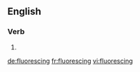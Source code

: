 ==English==

===Verb===
{{head|en}}

# {{present participle of|fluoresce}}

[[de:fluorescing]]
[[fr:fluorescing]]
[[vi:fluorescing]]
